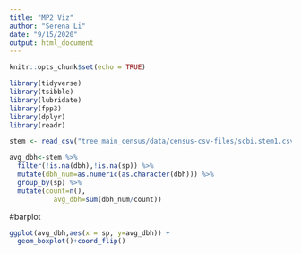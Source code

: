 ```yaml
---
title: "MP2 Viz"
author: "Serena Li"
date: "9/15/2020"
output: html_document
---
```


```r
knitr::opts_chunk$set(echo = TRUE)
```

```r
library(tidyverse)
library(tsibble)
library(lubridate)
library(fpp3)
library(dplyr)
library(readr)
```

```r
stem <- read_csv("tree_main_census/data/census-csv-files/scbi.stem1.csv")
```

```r
avg_dbh<-stem %>% 
  filter(!is.na(dbh),!is.na(sp)) %>% 
  mutate(dbh_num=as.numeric(as.character(dbh))) %>% 
  group_by(sp) %>% 
  mutate(count=n(),
           avg_dbh=sum(dbh_num/count))
```

#barplot
```r
ggplot(avg_dbh,aes(x = sp, y=avg_dbh)) +
  geom_boxplot()+coord_flip()
```


